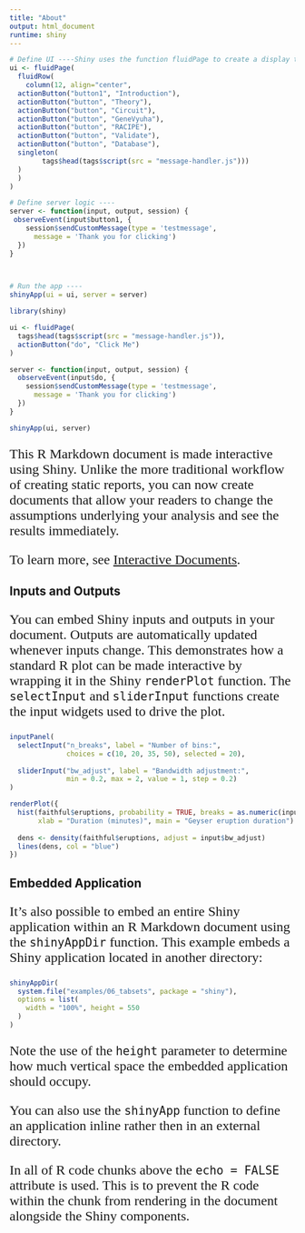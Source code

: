 ```yaml
---
title: "About"
output: html_document
runtime: shiny
---
```


<style type="text/css">

h1.title {

text-align: center;
color: DarkBlue;
font-size: 38px;

}

p{

font-size: 18pt;
font-family: times, serif;
}

p1{

font-size: 14pt;
font-family: times, serif;
}

</style>

```r


# Define UI ----Shiny uses the function fluidPage to create a display that automatically adjusts to the dimensions of your user’s browser window. You lay out the user interface of your app by placing elements in the fluidPage function.
ui <- fluidPage(
  fluidRow(
    column(12, align="center",
  actionButton("button1", "Introduction"),
  actionButton("button", "Theory"),
  actionButton("button", "Circuit"),
  actionButton("button", "GeneVyuha"),
  actionButton("button", "RACIPE"),
  actionButton("button", "Validate"),
  actionButton("button", "Database"), 
  singleton(
        tags$head(tags$script(src = "message-handler.js")))
  )
  )
)

# Define server logic ----
server <- function(input, output, session) {
 observeEvent(input$button1, {
    session$sendCustomMessage(type = 'testmessage',
      message = 'Thank you for clicking')
  })
}
  


# Run the app ----
shinyApp(ui = ui, server = server)

```

```r

library(shiny)

ui <- fluidPage(
  tags$head(tags$script(src = "message-handler.js")),
  actionButton("do", "Click Me")
)

server <- function(input, output, session) {
  observeEvent(input$do, {
    session$sendCustomMessage(type = 'testmessage',
      message = 'Thank you for clicking')
  })
}

shinyApp(ui, server)

```


This R Markdown document is made interactive using Shiny. Unlike the more traditional workflow of creating static reports, you can now create documents that allow your readers to change the assumptions underlying your analysis and see the results immediately. 

To learn more, see [Interactive Documents](http://rmarkdown.rstudio.com/authoring_shiny.html).

## Inputs and Outputs

You can embed Shiny inputs and outputs in your document. Outputs are automatically updated whenever inputs change.  This demonstrates how a standard R plot can be made interactive by wrapping it in the Shiny `renderPlot` function. The `selectInput` and `sliderInput` functions create the input widgets used to drive the plot.

```r
inputPanel(
  selectInput("n_breaks", label = "Number of bins:",
              choices = c(10, 20, 35, 50), selected = 20),
  
  sliderInput("bw_adjust", label = "Bandwidth adjustment:",
              min = 0.2, max = 2, value = 1, step = 0.2)
)

renderPlot({
  hist(faithful$eruptions, probability = TRUE, breaks = as.numeric(input$n_breaks),
       xlab = "Duration (minutes)", main = "Geyser eruption duration")
  
  dens <- density(faithful$eruptions, adjust = input$bw_adjust)
  lines(dens, col = "blue")
})
```

## Embedded Application

It's also possible to embed an entire Shiny application within an R Markdown document using the `shinyAppDir` function. This example embeds a Shiny application located in another directory:

```r
shinyAppDir(
  system.file("examples/06_tabsets", package = "shiny"),
  options = list(
    width = "100%", height = 550
  )
)
```

Note the use of the `height` parameter to determine how much vertical space the embedded application should occupy.

You can also use the `shinyApp` function to define an application inline rather then in an external directory.

In all of R code chunks above the `echo = FALSE` attribute is used. This is to prevent the R code within the chunk from rendering in the document alongside the Shiny components.



